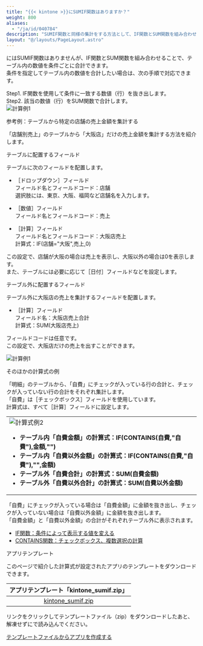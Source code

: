 ```yaml
---
title: "{{< kintone >}}にSUMIF関数はありますか？"
weight: 800
aliases:
  - "/ja/id/040784"
description: "SUMIF関数と同様の集計をする方法として、IF関数とSUM関数を組み合わせて、テーブル内の数値を条件ごとに合計する方法を紹介しています。"
layout: "@/layouts/PageLayout.astro"
---
```



<Kintone />にはSUMIF関数はありませんが、IF関数とSUM関数を組み合わせることで、テーブル内の数値を条件ごとに合計できます。  
条件を指定してテーブル内の数値を合計したい場合は、次の手順で対応できます。  

Step1. IF関数を使用して条件に一致する数値（行）を抜き出します。  
Step2. 該当の数値（行）をSUM関数で合計します。  
<Img src="/k/kintone/img-ja/sumif_01.png" alt="計算例1" />

<Heading id="calculation_sumif_10">参考例：テーブルから特定の店舗の売上金額を集計する</Heading>

「店舗別売上」のテーブルから「大阪店」だけの売上金額を集計する方法を紹介します。  

<Heading level={3} id="calculation_sumif_1010">テーブルに配置するフィールド</Heading>

テーブルに次のフィールドを配置します。  

* <Wovn>［ドロップダウン］</Wovn>フィールド  
  フィールド名とフィールドコード：店舗  
  選択肢には、東京、大阪、福岡など店舗名を入力します。  

* <Wovn>［数値］</Wovn>フィールド  
  フィールド名とフィールドコード：売上  

* <Wovn>［計算］</Wovn>フィールド  
  フィールド名とフィールドコード：大阪店売上  
  計算式：IF(店舗="大阪",売上,0)

この設定で、店舗が大阪の場合は売上を表示し、大阪以外の場合は0を表示します。  
また、テーブルには必要に応じて<Wovn>［日付］</Wovn>フィールドなどを設定します。  

<Heading level={3} id="calculation_sumif_1020">テーブル外に配置するフィールド</Heading>

テーブル外に大阪店の売上を集計するフィールドを配置します。  

* <Wovn>［計算］</Wovn>フィールド  
  フィールド名：大阪店売上合計  
  計算式：SUM(大阪店売上)  

フィールドコードは任意です。  
この設定で、大阪店だけの売上を出すことができます。

<Img src="/k/kintone/img-ja/sumif_01.png" alt="計算例1" />

<Heading id="calculation_sumif_20">そのほかの計算式の例</Heading>

「明細」のテーブルから、「自費」にチェックが入っている行の合計と、チェックが入っていない行の合計をそれぞれ集計します。  
「自費」は<Wovn>［チェックボックス］</Wovn>フィールドを使用しています。  
計算式は、すべて<Wovn>［計算］</Wovn>フィールドに設定します。  
<table width="100%">
  <tbody>
    <tr>
    <td>
      <img src="/k/img-ja/sumif_02.png" alt="計算式例2" />
      <ul>
        <li><b>テーブル内「自費金額」の計算式：IF(CONTAINS(自費,"自費"),金額,"")</b></li>
        <li><b>テーブル内「自費以外金額」の計算式：IF(CONTAINS(自費,"自費"),"",金額)</b></li>
        <li><b>テーブル外「自費合計」の計算式：SUM(自費金額)</b></li>
        <li><b>テーブル外「自費以外合計」の計算式：SUM(自費以外金額)</b></li>
      </ul>
    </td>
    </tr>
  </tbody>
</table>

「自費」にチェックが入っている場合は「自費金額」に金額を抜き出し、チェックが入っていない場合は「自費以外金額」に金額を抜き出します。  
「自費金額」と「自費以外金額」の合計がそれぞれテーブル外に表示されます。  

<Hint>

* [IF関数：条件によって表示する値を変える](/k/ja/id/040505.html)
* [CONTAINS関数：チェックボックス、複数選択の計算](/k/ja/id/040506.html)

</Hint>

<Heading id="calculation_sumif_30">アプリテンプレート</Heading>

このページで紹介した計算式が設定されたアプリのテンプレートをダウンロードできます。  
<table>
    <thead>
        <tr>
            <th style="text-align: center;">アプリテンプレート「kintone_sumif.zip」</th>
        </tr>
    </thead>
    <tbody>
        <tr>
            <td>
              <div style="text-align: center;">
                <a href="/k/files-ja/kintone_sumif.zip"><img src="/k/img/icon_add_tmpl_file.png" alt="" /><br />
                </a>
              </div>
              <div style="text-align: center;">
                <a href="/k/files-ja/kintone_sumif.zip">kintone_sumif.zip</a>
              </div>
            </td>
        </tr>
    </tbody>
</table>
リンクをクリックしてテンプレートファイル（zip）をダウンロードしたあと、解凍せずに<Kintone />で読み込んでください。  

<Reference>

[テンプレートファイルからアプリを作成する](/k/ja/id/040627.html)

</Reference>
